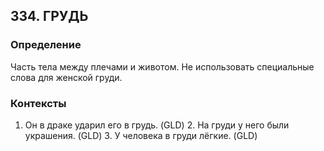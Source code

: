 ## 334. ГРУДЬ
### Определение
Часть тела между плечами и животом. Не использовать специальные слова для женской груди.

### Контексты
1. Он в драке ударил его в грудь. (GLD) 2. На груди у него были украшения. (GLD) 3. У человека в груди лёгкие. (GLD)

